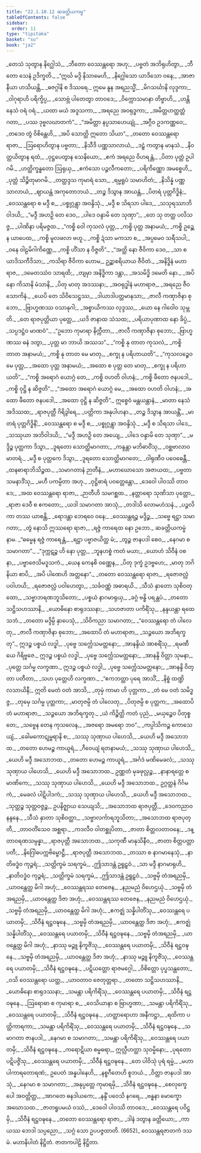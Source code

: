 ```yaml
---
title: "22.1.10.12 ဆခတ္တိယကမ္မ"
tableOfContents: false
sidebar:
  order: 11
type: "tipitaka"
basket: "su"
book: "ja2"
---
```



<DynamicBreadcrumb />

<Division number="2368" book="ja2" e="ch" v="23" p="371">

<Paragraph number="3727" type="verses" book="ja2">
_တေသံ သုတွာန နိဂ္ဃေါသံ,_  
_ဘီတော ဝေဿန္တရော အဟု;_  
_ပဗ္ဗတံ အဘိရုဟိတွာ,_  
_ဘီတော သေနံ ဥဒိက္ခတိ._  

</Paragraph>

</Division>
<Division number="2369" book="ja2" e="ch" v="23" p="371">

<Paragraph number="3728" type="verses" book="ja2">
_“ဣင်္ဃ မဒ္ဒိ နိသာမေဟိ,_  
_နိဂ္ဃေါသော ယာဒိသော ဝနေ;_  
_အာဇာနီယာ ဟသိယန္တိ,_  
_ဓဇဂ္ဂါနိ စ ဒိဿရေ._  

</Paragraph>

</Division>
<Division number="2370" book="ja2" e="ch" v="23" p="372">

<Paragraph number="3729" type="verses" book="ja2">
ဣမေ နူန အရညသ္မိံ,_  
_မိဂသင်္ဃာနိ လုဒ္ဒကာ;_  
_ဝါဂုရာဟိ ပရိက္ခိပ္ပ,_  
_သောဗ္ဘံ ပါတေတွာ တာဝဒေ;_  
_ဝိက္ကောသမာနာ တိဗ္ဗာဟိ,_  
_ဟန္တိ နေသံ ဝရံ ဝရံ._  

</Paragraph>

</Division>
<Division number="2371" book="ja2" e="ch" v="23" p="372">

<Paragraph number="3730" type="verses" book="ja2">
_ယထာ မယံ အဒူသကာ,_  
_အရညေ အဝရုဒ္ဓကာ;_  
_အမိတ္တဟတ္ထတ္တံ ဂတာ,_  
_ပဿ ဒုဗ္ဗလဃာတကံ”._  

</Paragraph>

</Division>
<Division number="2372" book="ja2" e="ch" v="23" p="372">

<Paragraph number="3731" type="verses" book="ja2">
_“အမိတ္တာ နပ္ပသာဟေယျုံ,_  
_အဂ္ဂီဝ ဥဒကဏ္ဏဝေ;_  
_တဒေဝ တွံ ဝိစိန္တေဟိ,_  
_အပိ သောတ္ထိ ဣတော သိယာ”._  

</Paragraph>

</Division>
<Division number="2373" book="ja2" e="ch" v="23" p="372">

<Paragraph number="3732" type="verses" book="ja2">
_တတော ဝေဿန္တရော ရာဇာ,_  
_ဩရောဟိတွာန ပဗ္ဗတာ;_  
_နိသီဒိ ပဏ္ဏသာလာယံ,_  
_ဒဠှံ ကတွာန မာနသံ._  

</Paragraph>

</Division>
<Division number="2374" book="ja2" e="ch" v="23" p="372">

<Paragraph number="3733" type="verses" book="ja2">
_နိဝတ္တယိတွာန ရထံ,_  
_ဝုဋ္ဌပေတွာန သေနိယော;_  
_ဧကံ အရညေ ဝိဟရန္တံ,_  
_ပိတာ ပုတ္တံ ဥပါဂမိ._  

</Paragraph>

</Division>
<Division number="2375" book="ja2" e="ch" v="23" p="372">

<Paragraph number="3734" type="verses" book="ja2">
_ဟတ္ထိက္ခန္ဓတော ဩရုယှ,_  
_ဧကံသော ပဉ္ဇလီကတော;_  
_ပရိကိဏ္ဏော အမစ္စေဟိ,_  
_ပုတ္တံ သိဉ္စိတုမာဂမိ._  

</Paragraph>

</Division>
<Division number="2376" book="ja2" e="ch" v="23" p="372">

<Paragraph number="3735" type="verses" book="ja2">
_တတ္ထဒ္ဒသ ကုမာရံ သော,_  
_ရမ္မရူပံ သမာဟိတံ;_  
_နိသိန္နံ ပဏ္ဏသာလာယံ,_  
_ဈာယန္တံ အကုတောဘယံ._  

</Paragraph>

</Division>
<Division number="2377" book="ja2" e="ch" v="23" p="372">

<Paragraph number="3736" type="verses" book="ja2">
_တဉ္စ ဒိသွာန အာယန္တံ,_  
_ပိတရံ ပုတ္တဂိဒ္ဓိနံ;_  
_ဝေဿန္တရော စ မဒ္ဒီ စ,_  
_ပစ္စုဂ္ဂန္တွာ အဝန္ဒိသုံ._  

</Paragraph>

</Division>
<Division number="2378" book="ja2" e="ch" v="23" p="372">

<Paragraph number="3737" type="verses" book="ja2">
_မဒ္ဒီ စ သိရသာ ပါဒေ,_  
_သသုရဿာဘိဝါဒယိ;_  
_“မဒ္ဒီ အဟဉှိ တေ ဒေဝ,_  
_ပါဒေ ဝန္ဒာမိ တေ သုဏှာ”;_  
_တေ သု တတ္ထ ပလိသဇ္ဇ,_  
_ပါဏိနာ ပရိမဇ္ဇထ._  

</Paragraph>

</Division>
<Division number="2379" book="ja2" e="ch" v="23" p="372">

<Paragraph number="3738" type="verses" book="ja2">
_“ကစ္စိ ဝေါ ကုသလံ ပုတ္တ,_  
_ကစ္စိ ပုတ္တ အနာမယံ;_  
_ကစ္စိ ဥဉ္ဆေန ယာပေထ,_  
_ကစ္စိ မူလဖလာ ဗဟူ._  

</Paragraph>

</Division>
<Division number="2380" book="ja2" e="ch" v="23" p="372">

<Paragraph number="3739" type="verses" book="ja2">
_ကစ္စိ ဍံသာ မကသာ စ,_  
_အပ္ပမေဝ သရီသပါ;_  
_ဝနေ ဝါဠမိဂါကိဏ္ဏေ,_  
_ကစ္စိ ဟိံသာ န ဝိဇ္ဇတိ”._  

</Paragraph>

</Division>
<Division number="2381" book="ja2" e="ch" v="23" p="372">

<Paragraph number="3740" type="verses" book="ja2">
_“အတ္ထိ နော ဇီဝိကာ ဒေဝ,_  
_သာ စ ယာဒိသကီဒိသာ;_  
_ကသိရာ ဇီဝိကာ ဟောမ,_  
ဥဉ္ဆာစရိယာယ ဇီဝိတံ._  

</Paragraph>

</Division>
<Division number="2382" book="ja2" e="ch" v="23" p="373">

<Paragraph number="3741" type="verses" book="ja2">
_အနိဒ္ဓိနံ မဟာရာဇ,_  
_ဒမေတဿံဝ သာရထိ;_  
_တျမှာ အနိဒ္ဓိကာ ဒန္တာ,_  
_အသမိဒ္ဓိ ဒမေတိ နော._  

</Paragraph>

</Division>
<Division number="2383" book="ja2" e="ch" v="23" p="373">

<Paragraph number="3742" type="verses" book="ja2">
_အပိ နော ကိသာနိ မံသာနိ,_  
_ပိတု မာတု အဒဿနာ;_  
_အဝရုဒ္ဓါနံ မဟာရာဇ,_  
_အရညေ ဇီဝသောကိနံ._  

</Paragraph>

</Division>
<Division number="2384" book="ja2" e="ch" v="23" p="373">

<Paragraph number="3743" type="verses" book="ja2">
_ယေပိ တေ သိဝိသေဋ္ဌဿ,_  
_ဒါယာဒါပတ္တမာနသာ;_  
_ဇာလီ ကဏှာဇိနာ စုဘော,_  
_ဗြာဟ္မဏဿ ဝသာနုဂါ;_  
_အစ္စာယိကဿ လုဒ္ဒဿ,_  
_ယော နေ ဂါဝေါဝ သုမ္ဘတိ._  

</Paragraph>

</Division>
<Division number="2385" book="ja2" e="ch" v="23" p="373">

<Paragraph number="3744" type="verses" book="ja2">
_တေ ရာဇပုတ္တိယာ ပုတ္တေ,_  
_ယဒိ ဇာနာထ သံသထ;_  
_ပရိယာပုဏာထ နော ခိပ္ပံ,_  
_သပ္ပဒဋ္ဌံဝ မာဏဝံ”._  

</Paragraph>

</Division>
<Division number="2386" book="ja2" e="ch" v="23" p="373">

<Paragraph number="3745" type="verses" book="ja2">
_“ဥဘော ကုမာရာ နိက္ကီတာ,_  
_ဇာလီ ကဏှာဇိနာ စုဘော;_  
_ဗြာဟ္မဏဿ ဓနံ ဒတွာ,_  
_ပုတ္တ မာ ဘာယိ အဿသ”._  

</Paragraph>

</Division>
<Division number="2387" book="ja2" e="ch" v="23" p="373">

<Paragraph number="3746" type="verses" book="ja2">
_“ကစ္စိ နု တာတ ကုသလံ,_  
_ကစ္စိ တာတ အနာမယံ;_  
_ကစ္စိ နု တာတ မေ မာတု,_  
_စက္ခု န ပရိဟာယတိ”._  

</Paragraph>

</Division>
<Division number="2388" book="ja2" e="ch" v="23" p="373">

<Paragraph number="3747" type="verses" book="ja2">
_“ကုသလဉ္စေဝ မေ ပုတ္တ,_  
_အထော ပုတ္တ အနာမယံ;_  
_အထော စ ပုတ္တ တေ မာတု,_  
_စက္ခု န ပရိဟာယတိ”._  

</Paragraph>

</Division>
<Division number="2389" book="ja2" e="ch" v="23" p="373">

<Paragraph number="3748" type="verses" book="ja2">
_“ကစ္စိ အရောဂံ ယောဂ္ဂံ တေ,_  
_ကစ္စိ ဝဟတိ ဝါဟနံ;_  
_ကစ္စိ ဖီတော ဇနပဒေါ,_  
_ကစ္စိ ဝုဋ္ဌိ န ဆိဇ္ဇတိ”._  

</Paragraph>

</Division>
<Division number="2390" book="ja2" e="ch" v="23" p="373">

<Paragraph number="3749" type="verses" book="ja2">
_“အထော အရောဂံ ယောဂ္ဂံ မေ,_  
_အထော ဝဟတိ ဝါဟနံ;_  
_အထော ဖီတော ဇနပဒေါ,_  
_အထော ဝုဋ္ဌိ န ဆိဇ္ဇတိ”._  

</Paragraph>

</Division>
<Division number="2391" book="ja2" e="ch" v="23" p="373">

<Paragraph number="3750" type="verses" book="ja2">
ဣစ္စေဝံ မန္တယန္တာနံ,_  
_မာတာ နေသံ အဒိဿထ;_  
_ရာဇပုတ္တီ ဂိရိဒွါရေ,_  
_ပတ္တိကာ အနုပါဟနာ._  

</Paragraph>

</Division>
<Division number="2392" book="ja2" e="ch" v="23" p="373">

<Paragraph number="3751" type="verses" book="ja2">
_တဉ္စ ဒိသွာန အာယန္တိံ,_  
_မာတရံ ပုတ္တဂိဒ္ဓိနိံ;_  
_ဝေဿန္တရော စ မဒ္ဒီ စ,_  
_ပစ္စုဂ္ဂန္တွာ အဝန္ဒိသုံ._  

</Paragraph>

</Division>
<Division number="2393" book="ja2" e="ch" v="23" p="373">

<Paragraph number="3752" type="verses" book="ja2">
_မဒ္ဒီ စ သိရသာ ပါဒေ,_  
_သဿုယာ အဘိဝါဒယိ;_  
_“မဒ္ဒီ အဟဉှိ တေ အယျေ,_  
_ပါဒေ ဝန္ဒာမိ တေ သုဏှာ”._  

</Paragraph>

</Division>
<Division number="2394" book="ja2" e="ch" v="23" p="373">

<Paragraph number="3753" type="verses" book="ja2">
_မဒ္ဒိဉ္စ ပုတ္တကာ ဒိသွာ,_  
_ဒူရတော သောတ္ထိမာဂတာ;_  
_ကန္ဒန္တာ မဘိဓာဝိံသု,_  
_ဝစ္ဆဗာလာဝ မာတရံ._  

</Paragraph>

</Division>
<Division number="2395" book="ja2" e="ch" v="23" p="374">

<Paragraph number="3754" type="verses" book="ja2">
_မဒ္ဒီ စ ပုတ္တကေ ဒိသွာ,_  
_ဒူရတော သောတ္ထိမာဂတေ;_  
_ဝါရုဏီဝ ပဝေဓေန္တီ,_  
_ထနဓာရာဘိသိဉ္စထ._  

</Paragraph>

</Division>
<Division number="2396" book="ja2" e="ch" v="23" p="374">

<Paragraph number="3755" type="verses" book="ja2">
_သမာဂတာနံ ဉာတီနံ,_  
_မဟာဃောသော အဇာယထ;_  
_ပဗ္ဗတာ သမနာဒိံသု,_  
_မဟီ ပကမ္ပိတာ အဟု._  

</Paragraph>

</Division>
<Division number="2397" book="ja2" e="ch" v="23" p="374">

<Paragraph number="3756" type="verses" book="ja2">
_ဝုဋ္ဌိဓာရံ ပဝတ္တေန္တော,_  
_ဒေဝေါ ပါဝဿိ တာဝဒေ;_  
_အထ ဝေဿန္တရော ရာဇာ,_  
_ဉာတီဟိ သမဂစ္ဆထ._  

</Paragraph>

</Division>
<Division number="2398" book="ja2" e="ch" v="23" p="374">

<Paragraph number="3757" type="verses" book="ja2">
_နတ္တာရော သုဏိသာ ပုတ္တော,_  
_ရာဇာ ဒေဝီ စ ဧကတော;_  
_ယဒါ သမာဂတာ အာသုံ,_  
_တဒါသိ လောမဟံသနံ._  

</Paragraph>

</Division>
<Division number="2399" book="ja2" e="ch" v="23" p="374">

<Paragraph number="3758" type="verses" book="ja2">
_ပဉ္ဇလိကာ တဿ ယာစန္တိ,_  
_ရောဒန္တာ ဘေရဝေ ဝနေ;_  
_ဝေဿန္တရဉ္စ မဒ္ဒိဉ္စ,_  
_သဗ္ဗေ ရဋ္ဌာ သမာဂတာ;_  
_တွံ နောသိ ဣဿရော ရာဇာ,_  
_ရဇ္ဇံ ကာရေထ နော ဥဘော._  


</Paragraph>
</Division>

<Paragraph number="3759" type="center" book="ja2">
ဆခတ္တိယကမ္မံ နာမ.


</Paragraph>

<Division number="2400" book="ja2" e="ch" v="23" p="374">

<Paragraph number="3760" type="verses" book="ja2">
_“ဓမ္မေန ရဇ္ဇံ ကာရေန္တံ,_  
_ရဋ္ဌာ ပဗ္ဗာဇယိတ္ထ မံ;_  
_တွဉ္စ ဇာနပဒါ စေဝ,_  
_နေဂမာ စ သမာဂတာ”._  

</Paragraph>

</Division>
<Division number="2401" book="ja2" e="ch" v="23" p="374">

<Paragraph number="3761" type="verses" book="ja2">
_“ဒုက္ကဋဉ္စ ဟိ နော ပုတ္တ,_  
_ဘူနဟစ္စံ ကတံ မယာ;_  
_ယောဟံ သိဝီနံ ဝစနာ,_  
_ပဗ္ဗာဇေသိမဒူသကံ._  

</Paragraph>

</Division>
<Division number="2402" book="ja2" e="ch" v="23" p="374">

<Paragraph number="3762" type="verses" book="ja2">
_ယေန ကေနစိ ဝဏ္ဏေန,_  
_ပိတု ဒုက္ခံ ဥဒဗ္ဗဟေ;_  
_မာတု ဘဂိနိယာ စာပိ,_  
_အပိ ပါဏေဟိ အတ္တနော”._  

</Paragraph>

</Division>
<Division number="2403" book="ja2" e="ch" v="23" p="374">

<Paragraph number="3763" type="verses" book="ja2">
_တတော ဝေဿန္တရော ရာဇာ,_  
_ရဇောဇလ္လံ ပဝါဟယိ;_  
_ရဇောဇလ္လံ ပဝါဟေတွာ,_  
_သင်္ခဝဏ္ဏံ အဓာရယိ._  

</Paragraph>

</Division>
<Division number="2404" book="ja2" e="ch" v="23" p="374">

<Paragraph number="3764" type="verses" book="ja2">
_သီသံ နှာတော သုစိဝတ္ထော,_  
_သဗ္ဗာဘရဏဘူသိတော;_  
_ပစ္စယံ နာဂမာရုယှ,_  
_ခဂ္ဂံ ဗန္ဓိ ပရန္တပံ._  

</Paragraph>

</Division>
<Division number="2405" book="ja2" e="ch" v="23" p="374">

<Paragraph number="3765" type="verses" book="ja2">
_တတော သဋ္ဌိသဟဿာနိ,_  
_ယောဓိနော စာရုဒဿနာ;_  
_သဟဇာတာ ပကိရိံသု,_  
_နန္ဒယန္တာ ရထေသဘံ._  

</Paragraph>

</Division>
<Division number="2406" book="ja2" e="ch" v="23" p="375">

<Paragraph number="3766" type="verses" book="ja2">
_တတော မဒ္ဒိမ္ပိ နှာပေသုံ,_  
_သိဝိကညာ သမာဂတာ;_  
_“ဝေဿန္တရော တံ ပါလေတု,_  
_ဇာလီ ကဏှာဇိနာ စုဘော;_  
_အထောပိ တံ မဟာရာဇာ,_  
_သဉ္ဇယော အဘိရက္ခတု”._  

</Paragraph>

</Division>
<Division number="2407" book="ja2" e="ch" v="23" p="375">

<Paragraph number="3767" type="verses" book="ja2">
ဣဒဉ္စ ပစ္စယံ လဒ္ဓါ,_  
_ပုဗ္ဗေ သင်္က္လေသမတ္တနော;_  
_အာနန္ဒိယံ အာစရိံသု,_  
_ရမဏီယေ ဂိရိဗ္ဗဇေ._  

</Paragraph>

</Division>
<Division number="2408" book="ja2" e="ch" v="23" p="375">

<Paragraph number="3768" type="verses" book="ja2">
ဣဒဉ္စ ပစ္စယံ လဒ္ဓါ,_  
_ပုဗ္ဗေ သင်္က္လေသမတ္တနော;_  
_အာနန္ဒိ ဝိတ္တာ သုမနာ,_  
_ပုတ္တေ သင်္ဂမ္မ လက္ခဏာ._  

</Paragraph>

</Division>
<Division number="2409" book="ja2" e="ch" v="23" p="375">

<Paragraph number="3769" type="verses" book="ja2">
ဣဒဉ္စ ပစ္စယံ လဒ္ဓါ,_  
_ပုဗ္ဗေ သင်္က္လေသမတ္တနော;_  
_အာနန္ဒိ ဝိတ္တာ ပတီတာ,_  
_သဟ ပုတ္တေဟိ လက္ခဏာ._  

</Paragraph>

</Division>
<Division number="2410" book="ja2" e="ch" v="23" p="375">

<Paragraph number="3770" type="verses" book="ja2">
_“ဧကဘတ္တာ ပုရေ အာသိံ,_  
_နိစ္စံ ထဏ္ဍိလသာယိနီ;_  
ဣတိ မေတံ ဝတံ အာသိ,_  
_တုမှံ ကာမာ ဟိ ပုတ္တကာ._  

</Paragraph>

</Division>
<Division number="2411" book="ja2" e="ch" v="23" p="375">

<Paragraph number="3771" type="verses" book="ja2">
_တံ မေ ဝတံ သမိဒ္ဓဇ္ဇ,_  
_တုမှေ သင်္ဂမ္မ ပုတ္တကာ;_  
_မာတုဇမ္ပိ တံ ပါလေတု,_  
_ပိတုဇမ္ပိ စ ပုတ္တက;_  
_အထောပိ တံ မဟာရာဇာ,_  
_သဉ္ဇယော အဘိရက္ခတု._  

</Paragraph>

</Division>
<Division number="2412" book="ja2" e="ch" v="23" p="375">

<Paragraph number="3772" type="verses" book="ja2">
_ယံ ကိဉ္စိတ္ထိ ကတံ ပုညံ,_  
_မယှဉ္စေဝ ပိတုစ္စ တေ;_  
_သဗ္ဗေန တေန ကုသလေန,_  
_အဇရော အမရော ဘဝ”._  

</Paragraph>

</Division>
<Division number="2413" book="ja2" e="ch" v="23" p="375">

<Paragraph number="3773" type="verses" book="ja2">
_ကပ္ပါသိကဉ္စ ကောသေယျံ,_  
_ခေါမကောဋုမ္ဗရာနိ စ;_  
_သဿု သုဏှာယ ပါဟေသိ,_  
_ယေဟိ မဒ္ဒီ အသောဘထ._  

</Paragraph>

</Division>
<Division number="2414" book="ja2" e="ch" v="23" p="375">

<Paragraph number="3774" type="verses" book="ja2">
_တတော ဟေမဉ္စ ကာယူရံ,_  
_ဂီဝေယျံ ရတနာမယံ;_  
_သဿု သုဏှာယ ပါဟေသိ,_  
_ယေဟိ မဒ္ဒီ အသောဘထ._  

</Paragraph>

</Division>
<Division number="2415" book="ja2" e="ch" v="23" p="375">

<Paragraph number="3775" type="verses" book="ja2">
_တတော ဟေမဉ္စ ကာယူရံ,_  
_အင်္ဂဒံ မဏိမေခလံ;_  
_သဿု သုဏှာယ ပါဟေသိ,_  
_ယေဟိ မဒ္ဒီ အသောဘထ._  

</Paragraph>

</Division>
<Division number="2416" book="ja2" e="ch" v="23" p="375">

<Paragraph number="3776" type="verses" book="ja2">
ဥဏ္ဏတံ မုခဖုလ္လဉ္စ,_  
_နာနာရတ္တေ စ မာဏိကေ;_  
_သဿု သုဏှာယ ပါဟေသိ,_  
_ယေဟိ မဒ္ဒီ အသောဘထ._  

</Paragraph>

</Division>
<Division number="2417" book="ja2" e="ch" v="23" p="375">

<Paragraph number="3777" type="verses" book="ja2">
ဥဂ္ဂတ္ထနံ ဂိင်္ဂမကံ,_  
_မေခလံ ပါဋိပါဒကံ;_  
_သဿု သုဏှာယ ပါဟေသိ,_  
_ယေဟိ မဒ္ဒီ အသောဘထ._  

</Paragraph>

</Division>
<Division number="2418" book="ja2" e="ch" v="23" p="376">

<Paragraph number="3778" type="verses" book="ja2">
_သုတ္တဉ္စ သုတ္တဝဇ္ဇဉ္စ,_  
ဥပနိဇ္ဈာယ သေယျသိ;_  
_အသောဘထ ရာဇပုတ္တီ,_  
_ဒေဝကညာဝ နန္ဒနေ._  

</Paragraph>

</Division>
<Division number="2419" book="ja2" e="ch" v="23" p="376">

<Paragraph number="3779" type="verses" book="ja2">
_သီသံ နှာတာ သုစိဝတ္ထာ,_  
_သဗ္ဗာလင်္ကာရဘူသိတာ;_  
_အသောဘထ ရာဇပုတ္တီ,_  
_တာဝတိံသေဝ အစ္ဆရာ._  

</Paragraph>

</Division>
<Division number="2420" book="ja2" e="ch" v="23" p="376">

<Paragraph number="3780" type="verses" book="ja2">
_ကဒလီဝ ဝါတစ္ဆုပိတာ,_  
_ဇာတာ စိတ္တလတာဝနေ;_  
_ဒန္တာဝရဏသမ္ပန္နာ,_  
_ရာဇပုတ္တီ အသောဘထ._  

</Paragraph>

</Division>
<Division number="2421" book="ja2" e="ch" v="23" p="376">

<Paragraph number="3781" type="verses" book="ja2">
_သကုဏီ မာနုသိနီဝ,_  
_ဇာတာ စိတ္တပတ္တာ ပတီ;_  
_နိဂြေါဓပက္ကဗိမ္ဗောဋ္ဌီ,_  
_ရာဇပုတ္တီ အသောဘထ._  

</Paragraph>

</Division>
<Division number="2422" book="ja2" e="ch" v="23" p="376">

<Paragraph number="3782" type="verses" book="ja2">
_တဿာ စ နာဂမာနေသုံ,_  
_နာတိဗဒ္ဓံဝ ကုဉ္ဇရံ;_  
_သတ္တိက္ခမံ သရက္ခမံ,_  
_ဤသာဒန္တံ ဥရူဠှဝံ._  

</Paragraph>

</Division>
<Division number="2423" book="ja2" e="ch" v="23" p="376">

<Paragraph number="3783" type="verses" book="ja2">
_သာ မဒ္ဒီ နာဂမာရုဟိ,_  
_နာတိဝဒ္ဓံဝ ကုဉ္ဇရံ;_  
_သတ္တိက္ခမံ သရက္ခမံ,_  
_ဤသာဒန္တံ ဥရူဠှဝံ._  

</Paragraph>

</Division>
<Division number="2424" book="ja2" e="ch" v="23" p="376">

<Paragraph number="3784" type="verses" book="ja2">
_သဗ္ဗမှိ တံအရညမှိ,_  
_ယာဝန္တေတ္ထ မိဂါ အဟုံ;_  
_ဝေဿန္တရဿ တေဇေန,_  
_နညမညံ ဝိဟေဌယုံ._  

</Paragraph>

</Division>
<Division number="2425" book="ja2" e="ch" v="23" p="376">

<Paragraph number="3785" type="verses" book="ja2">
_သဗ္ဗမှိ တံအရညမှိ,_  
_ယာဝန္တေတ္ထ ဒိဇာ အဟုံ;_  
_ဝေဿန္တရဿ တေဇေန,_  
_နညမညံ ဝိဟေဌယုံ._  

</Paragraph>

</Division>
<Division number="2426" book="ja2" e="ch" v="23" p="376">

<Paragraph number="3786" type="verses" book="ja2">
_သဗ္ဗမှိ တံအရညမှိ,_  
_ယာဝန္တေတ္ထ မိဂါ အဟုံ;_  
_ဧကဇ္ဈံ သန္နိပါတိံသု,_  
_ဝေဿန္တရေ ပယာတမှိ;_  
_သိဝီနံ ရဋ္ဌဝဍ္ဎနေ._  

</Paragraph>

</Division>
<Division number="2427" book="ja2" e="ch" v="23" p="376">

<Paragraph number="3787" type="verses" book="ja2">
_သဗ္ဗမှိ တံအရညမှိ,_  
_ယာဝန္တေတ္ထ ဒိဇာ အဟုံ;_  
_ဧကဇ္ဈံ သန္နိပါတိံသု,_  
_ဝေဿန္တရေ ပယာတမှိ;_  
_သိဝီနံ ရဋ္ဌဝဍ္ဎနေ._  

</Paragraph>

</Division>
<Division number="2428" book="ja2" e="ch" v="23" p="376">

<Paragraph number="3788" type="verses" book="ja2">
_သဗ္ဗမှိ တံအရညမှိ,_  
_ယာဝန္တေတ္ထ မိဂါ အဟုံ;_  
_နာဿု မဉ္ဇူ နိကူဇိံသု,_  
_ဝေဿန္တရေ ပယာတမှိ;_  
_သိဝီနံ ရဋ္ဌဝဍ္ဎနေ._  

</Paragraph>

</Division>
<Division number="2429" book="ja2" e="ch" v="23" p="376">

<Paragraph number="3789" type="verses" book="ja2">
_သဗ္ဗမှိ တံအရညမှိ,_  
_ယာဝန္တေတ္ထ ဒိဇာ အဟုံ;_  
_နာဿု မဉ္ဇူ နိကူဇိံသု,_  
_ဝေဿန္တရေ ပယာတမှိ;_  
_သိဝီနံ ရဋ္ဌဝဍ္ဎနေ._  

</Paragraph>

</Division>
<Division number="2430" book="ja2" e="ch" v="23" p="377">

<Paragraph number="3790" type="verses" book="ja2">
_ပဋိယတ္တော ရာဇမဂ္ဂေါ,_  
_ဝိစိတ္တော ပုပ္ဖသန္ထတော;_  
_ဝသိ ဝေဿန္တရော ယတ္ထ,_  
_ယာဝတာဝ ဇေတုတ္တရာ._  

</Paragraph>

</Division>
<Division number="2431" book="ja2" e="ch" v="23" p="377">

<Paragraph number="3791" type="verses" book="ja2">
_တတော သဋ္ဌိသဟဿာနိ,_  
_ယောဓိနော စာရုဒဿနာ;_  
_သမန္တာ ပရိကိရိံသု,_  
_ဝေဿန္တရေ ပယာတမှိ;_  
_သိဝီနံ ရဋ္ဌဝဍ္ဎနေ._  

</Paragraph>

</Division>
<Division number="2432" book="ja2" e="ch" v="23" p="377">

<Paragraph number="3792" type="verses" book="ja2">
_ဩရောဓာ စ ကုမာရာ စ,_  
_ဝေသိယာနာ စ ဗြာဟ္မဏာ;_  
_သမန္တာ ပရိကိရိံသု,_  
_ဝေဿန္တရေ ပယာတမှိ;_  
_သိဝီနံ ရဋ္ဌဝဍ္ဎနေ._  

</Paragraph>

</Division>
<Division number="2433" book="ja2" e="ch" v="23" p="377">

<Paragraph number="3793" type="verses" book="ja2">
_ဟတ္ထာရောဟာ အနီကဋ္ဌာ,_  
_ရထိကာ ပတ္တိကာရကာ;_  
_သမန္တာ ပရိကိရိံသု,_  
_ဝေဿန္တရေ ပယာတမှိ;_  
_သိဝီနံ ရဋ္ဌဝဍ္ဎနေ._  

</Paragraph>

</Division>
<Division number="2434" book="ja2" e="ch" v="23" p="377">

<Paragraph number="3794" type="verses" book="ja2">
_သမာဂတာ ဇာနပဒါ,_  
_နေဂမာ စ သမာဂတာ;_  
_သမန္တာ ပရိကိရိံသု,_  
_ဝေဿန္တရေ ပယာတမှိ;_  
_သိဝီနံ ရဋ္ဌဝဍ္ဎနေ._  

</Paragraph>

</Division>
<Division number="2435" book="ja2" e="ch" v="23" p="377">

<Paragraph number="3795" type="verses" book="ja2">
_ကရောဋိယာ စမ္မဓရာ,_  
ဣလ္လီဟတ္ထာ သုဝမ္မိနော;_  
_ပုရတော ပဋိပဇ္ဇိံသု,_  
_ဝေဿန္တရေ ပယာတမှိ;_  
_သိဝီနံ ရဋ္ဌဝဍ္ဎနေ._  

</Paragraph>

</Division>
<Division number="2436" book="ja2" e="ch" v="23" p="377">

<Paragraph number="3796" type="verses" book="ja2">
_တေ ပါဝိသုံ ပုရံ ရမ္မံ,_  
_မဟာပါကာရတောရဏံ;_  
ဥပေတံ အန္နပါနေဟိ,_  
_နစ္စဂီတေဟိ စူဘယံ._  

</Paragraph>

</Division>
<Division number="2437" book="ja2" e="ch" v="23" p="377">

<Paragraph number="3797" type="verses" book="ja2">
_ဝိတ္တာ ဇာနပဒါ အာသုံ,_  
_နေဂမာ စ သမာဂတာ;_  
_အနုပ္ပတ္တေ ကုမာရမှိ,_  
_သိဝီနံ ရဋ္ဌဝဍ္ဎနေ._  

</Paragraph>

</Division>
<Division number="2438" book="ja2" e="ch" v="23" p="377">

<Paragraph number="3798" type="verses" book="ja2">
_စေလုက္ခေပေါ အဝတ္တိတ္ထ,_  
_အာဂတေ ဓနဒါယကေ;_  
_နန္ဒိံ ပဝေသိ နဂရေ,_  
_ဗန္ဓနာ မောက္ခော အဃောသထ._  

</Paragraph>

</Division>
<Division number="2439" book="ja2" e="ch" v="23" p="378">

<Paragraph number="3799" type="verses" book="ja2">
_ဇာတရူပမယံ ဝဿံ,_  
_ဒေဝေါ ပါဝဿိ တာဝဒေ;_  
_ဝေဿန္တရေ ပဝိဋ္ဌမှိ,_  
_သိဝီနံ ရဋ္ဌဝဍ္ဎနေ._  

</Paragraph>

</Division>
<Division number="2440" book="ja2" e="ch" v="23" p="378">

<Paragraph number="3800" type="verses" book="ja2">
_တတော ဝေဿန္တရော ရာဇာ,_  
_ဒါနံ ဒတွာန ခတ္တိယော;_  
_ကာယဿ ဘေဒါ သပ္ပညော,_  
_သဂ္ဂံ သော ဥပပဇ္ဇထာတိ. (6652)_  


</Paragraph>
</Division>

<Paragraph number="3801" type="center" book="ja2">
ဝေဿန္တရဇာတကံ ဒသမံ.



</Paragraph>

<Paragraph number="3802" type="center" book="ja2">
မဟာနိပါတံ နိဋ္ဌိတံ.



</Paragraph>

<Paragraph number="3803" type="center" book="ja2">
ဇာတကပါဠိ နိဋ္ဌိတာ.
</Paragraph>